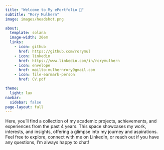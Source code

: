 ```yaml
---
title: "Welcome to My ePortfolio 👋"
subtitle: "Rory Mulhern"
image: images/headshot.png

about:
  template: solana
  image-width: 20em
  links:
    - icon: github
      href: https://github.com/rorymul
    - icon: linkedin
      href: https://www.linkedin.com/in/rorymulhern
    - icon: envelope
      href: mailto:mulhernrory9gmail.com
    - icon: file-earmark-person
      href: CV.pdf

theme:
  light: lux
navbar:
  sidebar: false
page-layout: full
---
```


Here, you’ll find a collection of my academic projects, achievements, and experiences from the past 4 years. This space showcases my work, interests, and insights, offering a glimpse into my journey and aspirations. Feel free to explore, connect with me on LinkedIn, or reach out if you have any questions, I’m always happy to chat!
